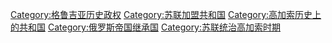 {{catmore}}

[[Category:格鲁吉亚历史政权|Category:格鲁吉亚历史政权]]
[[Category:苏联加盟共和国|Category:苏联加盟共和国]]
[[Category:高加索历史上的共和国|Category:高加索历史上的共和国]]
[[Category:俄罗斯帝国继承国|Category:俄罗斯帝国继承国]]
[[Category:苏联统治高加索时期|Category:苏联统治高加索时期]]